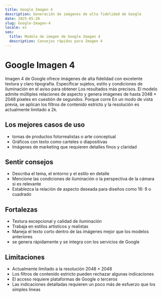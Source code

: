 ```yaml
---
title: Google Imagen 4
description: Generación de imágenes de alta fidelidad de Google
date: 2025-05-20
slug: Google-Imagen-4
locale: es
seo:
  title: Modelo de imagen de Google Imagen 4
  description: Consejos rápidos para Imagen 4
---
```

# Google Imagen 4

Imagen 4 de Google ofrece imágenes de alta fidelidad con excelente textura y claro
tipografía. Especificar sujetos, estilo y condiciones de iluminación en el aviso para obtener
Los resultados más precisos. El modelo admite múltiples relaciones de aspecto y
genera imágenes de hasta 2048 × 2048 píxeles en cuestión de segundos. Porque corre
En un modo de vista previa, se aplican los filtros de contenido estricto y la resolución es actualmente
limitado a 2k.

## Los mejores casos de uso
- tomas de productos fotorrealistas o arte conceptual
- Gráficos con texto como carteles o diapositivas
- Imágenes de marketing que requieren detalles finos y claridad

## Sentir consejos
- Describa el tema, el entorno y el estilo en detalle
- Mencione las condiciones de iluminación o la perspectiva de la cámara si es relevante
- Establezca la relación de aspecto deseada para diseños como 16: 9 o cuadrado

## Fortalezas
- Textura excepcional y calidad de iluminación
- Trabaja en estilos artísticos y realistas
- Maneja el texto corto dentro de las imágenes mejor que los modelos anteriores
- se genera rápidamente y se integra con los servicios de Google

## Limitaciones
- Actualmente limitado a la resolución 2048 × 2048
- Los filtros de contenido estricto pueden rechazar algunas indicaciones
- El acceso requiere plataformas de Google o terceros
- Las indicaciones detalladas requieren un poco más de esfuerzo que los simples líneas
